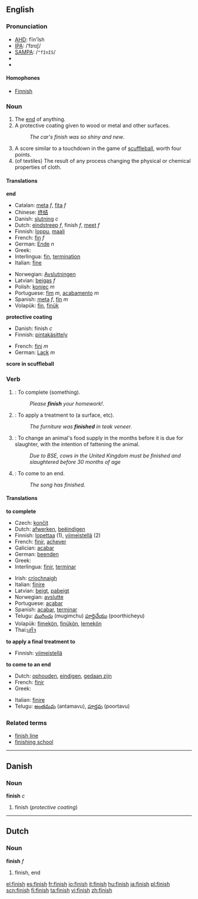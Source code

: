 ==English==

===Pronunciation===
*[[w:AHD|AHD]]: fĭn'ĭsh
*[[w:IPA|IPA]]: /ˈfɪnɪʃ/
*[[w:SAMPA|SAMPA]]: /<tt>"fInIS</tt>/
*{{audio|en-us-finish.ogg|Audio (US)}}
*{{audio|en-uk-finnish.ogg|Audio (UK)}}
====Homophones====
*[[Finnish]]

===Noun===
{{en-noun-reg-es}}

# The [[end]] of anything.
# A protective coating given to wood or metal and other surfaces.
#:''The car's finish was so shiny and new''.
# A score similar to a touchdown in the game of [[scuffleball]], worth four points.
# (of textiles) The result of any process changing the physical or chemical properties of cloth.
====Translations====

'''end'''
{{top}}
*Catalan: [[meta]] ''f'', [[fita]] ''f''
*Chinese: [[终结]]
*Danish: [[slutning]] ''c''
*Dutch: [[eindstreep]] ''f'', finish ''f'', [[meet]] ''f''
*Finnish: [[loppu]], [[maali]]
*French: [[fin]] ''f''
*German: [[Ende]] ''n''
*Greek: {{t+|el|τέλος|n}}
*Interlingua: [[fin]], [[termination]]
*Italian: [[fine]]
{{mid}}
*Norwegian: [[Avslutningen]]
*Latvian: [[beigas]] ''f''
*Polish: [[koniec]] ''m''
*Portuguese: [[fim]] ''m'', [[acabamento]] ''m''
*Spanish: [[meta]] ''f'', [[fin]] ''m''
*Volapük: [[fin]], [[finük]]
{{bottom}}

'''protective coating'''
{{top}}
*Danish: finish ''c''
*Finnish: [[pintakäsittely]]
{{mid}}
*French: [[fini]] ''m''
*German: [[Lack]] ''m''
{{bottom}}

'''score in scuffleball'''
{{top}}
{{mid}}
{{bottom}}

===Verb===
{{en-infl-reg-sibilant|fini|sh|}}

# {{transitive}}: To complete (something).
#:''Please '''finish''' your homework!''.
# {{transitive}}: To apply a treatment to (a surface, etc).
#:''The furniture was '''finished''' in teak veneer.''
# {{transitive}}: To change an animal's food supply in the months before it is due for slaughter, with the intention of fattening the animal.
#:''Due to BSE, cows in the United Kingdom must be finished and slaughtered before 30 months of age''
# {{intransitive}}: To come to an end.
#:''The song has finished.''

====Translations====

'''to complete'''
{{top}}
*Czech: [[končit]]
*Dutch: [[afwerken]], [[beëindigen]]
*Finnish: [[lopettaa]] (1), [[viimeistellä]] (2)
*French: [[finir]], [[achever]]
*Galician: [[acabar]]
*German: [[beenden]]
*Greek: {{t|el|τελειώνω}}
*Interlingua: [[finir]], [[terminar]]
{{mid}}
*Irish: [[críochnaigh]]
*Italian: [[finire]]
*Latvian: [[beigt]], [[pabeigt]]
*Norwegian: [[avslutte]]
*Portuguese: [[acabar]]
*Spanish: [[acabar]], [[terminar]]
*Telugu: [[ముగించు]] (mugimchu) [[పూర్తిచేయు]] (poorthicheyu)
*Volapük: [[fimekön]], [[finükön]], [[lemekön]]
*Thai:[[เสร็จ]]
{{bottom}}

'''to apply a final treatment to'''
{{top}}
*Finnish: [[viimeistellä]]
{{mid}}
{{bottom}}

'''to come to an end'''
{{top}}
*Dutch: [[ophouden]], [[eindigen]], [[gedaan zijn]]
*French: [[finir]]
*Greek: {{t|el|τελειώνω}}
{{mid}}
*Italian: [[finire]]
*Telugu: [[అంతమవు]] (antamavu), [[పూర్తవు]] (poortavu)
{{bottom}}

===Related terms===
*[[finish line]]
*[[finishing school]]

----

==Danish==
===Noun===
'''finish''' ''c''

#finish (''protective coating'')

----
==Dutch==
===Noun===
'''finish''' ''f''

#finish, end

[[el:finish]]
[[es:finish]]
[[fr:finish]]
[[io:finish]]
[[it:finish]]
[[hu:finish]]
[[ja:finish]]
[[pl:finish]]
[[scn:finish]]
[[fi:finish]]
[[ta:finish]]
[[vi:finish]]
[[zh:finish]]